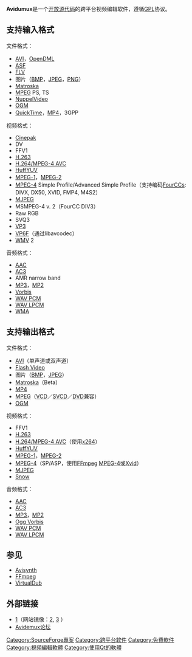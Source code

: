 {{NoteTA|G1=IT|G2=FL}}
{{Infobox Software
| name = Avidemux
| logo = Avidemux-logo.png
| logo size = 100px
| screenshot = Avidemux 2.6.1.png
| screenshot size = 300px
| caption = Avidemux 2.6.1
| developer = MEAN <fixounet-at-free.fr>
| latest_release_version = 2.8.0
| latest_release_date = {{Release date and age|2021|12|28}}
| programming language = [[C++|C++]]
| operating system = [[跨平台|跨平台]]
| language = 多语言
| genre = [[视频编辑软件|视频编辑软件]]
| license = [[GNU通用公共许可证|GNU通用公共许可证]]
| website = {{URL|http://avidemux.sourceforge.net/}}
}}
'''Avidumux'''是一个[[开放源代码|开放源代码]]的跨平台视频编辑软件，遵循[[GPL|GPL]]协议。

== 支持输入格式 ==

文件格式：
* [[AVI|AVI]]，[https://web.archive.org/web/20080117114737/http://www.matrox.com/video/press/papers/odmlff2.cfm OpenDML]
* [[ASF|ASF]]
* [[FLV|FLV]]
* 图片（[[BMP|BMP]]，[[JPEG|JPEG]]，[[PNG|PNG]]）
* [[Matroska|Matroska]]
* [[MPEG|MPEG]] PS, TS
* [http://freshmeat.net/redir/nuppelvideo/13501/url_homepage/nuppelvideo NuppelVideo]{{dead link|date=2017年11月 |bot=InternetArchiveBot |fix-attempted=yes }}
* [[OGM|OGM]]
* [[QuickTime|QuickTime]]，[[MP4|MP4]]，3GPP

视频格式：
* [[Cinepak|Cinepak]]
* DV
* FFV1
* [[H.263|H.263]]
* [[H.264/MPEG-4_AVC|H.264/MPEG-4 AVC]]
* [[HuffYUV|HuffYUV]]
* [[MPEG-1|MPEG-1]]，[[MPEG-2|MPEG-2]]
* [[MPEG-4|MPEG-4]] Simple Profile/Advanced Simple Profile（支持编码[[FourCC|FourCC]]s: DIVX, DX50, XVID, FMP4, M4S2）
* [[MJPEG|MJPEG]]
* MSMPEG-4 v. 2（FourCC DIV3）
* Raw RGB
* SVQ3
* [[VP3|VP3]]
* [[VP6F|VP6F]]（通过libavcodec）
* [[WMV|WMV]] 2

音频格式：
* [[AAC|AAC]]
* [[AC3|AC3]]
* AMR narrow band
* [[MP3|MP3]]，[[MP2|MP2]]
* [[Vorbis|Vorbis]]
* [[Pulse-code_modulation|WAV PCM]]
* [[LPCM|WAV LPCM]]
* [[Windows_Media_Audio|WMA]]

== 支持输出格式 ==

文件格式：
* [[AVI|AVI]]（单声道或双声道）
* [[Flash_Video|Flash Video]]
* 图片（[[BMP|BMP]]，[[JPEG|JPEG]]）
* [[Matroska|Matroska]]（Beta）
* [[MP4|MP4]]
* [[MPEG|MPEG]]（[[VCD|VCD]]／[[SVCD|SVCD]]／[[DVD|DVD]]兼容）
* [[OGM|OGM]]

视频格式：
* FFV1
* [[H.263|H.263]]
* [[H.264/MPEG-4_AVC|H.264/MPEG-4 AVC]]（使用[[x264|x264]]）
* [[HuffYUV|HuffYUV]]
* [[MPEG-1|MPEG-1]]，[[MPEG-2|MPEG-2]]
* [[MPEG-4|MPEG-4]]（SP/ASP，使用[[FFmpeg|FFmpeg]] [[MPEG-4|MPEG-4]]或[[Xvid|Xvid]]）
* [[MJPEG|MJPEG]]
* [[Snow_(codec)|Snow]]

音频格式：
* [[AAC|AAC]]
* [[AC3|AC3]]
* [[MP3|MP3]]，[[MP2|MP2]]
* [[Vorbis|Ogg Vorbis]]
* [[Pulse-code_modulation|WAV PCM]]
* [[LPCM|WAV LPCM]]

== 参见 ==
{{Portal|自由軟體}}
* [[Avisynth|Avisynth]]
* [[FFmpeg|FFmpeg]]
* [[VirtualDub|VirtualDub]]

== 外部链接 ==
* [http://avidemux.sourceforge.net/]{{Wayback|url=http://avidemux.sourceforge.net/ |date=20090210180331 }}（网站镜像：[http://fixounet.free.fr/avidemux/]{{Wayback|url=http://fixounet.free.fr/avidemux/ |date=20090116075919 }}, [https://web.archive.org/web/20090131235337/http://avidemux.berlios.de/]   ）{{en}}
* [http://www.avidemux.org/admForum Avidemux论坛]{{Wayback|url=http://www.avidemux.org/admForum |date=20090204194401 }}{{en}}

{{視訊編輯程式}}

[[Category:SourceForge專案|Category:SourceForge專案]]
[[Category:跨平台软件|Category:跨平台软件]]
[[Category:免費軟件|Category:免費軟件]]
[[Category:視頻編輯軟體|Category:視頻編輯軟體]]
[[Category:使用Qt的軟體|Category:使用Qt的軟體]]
